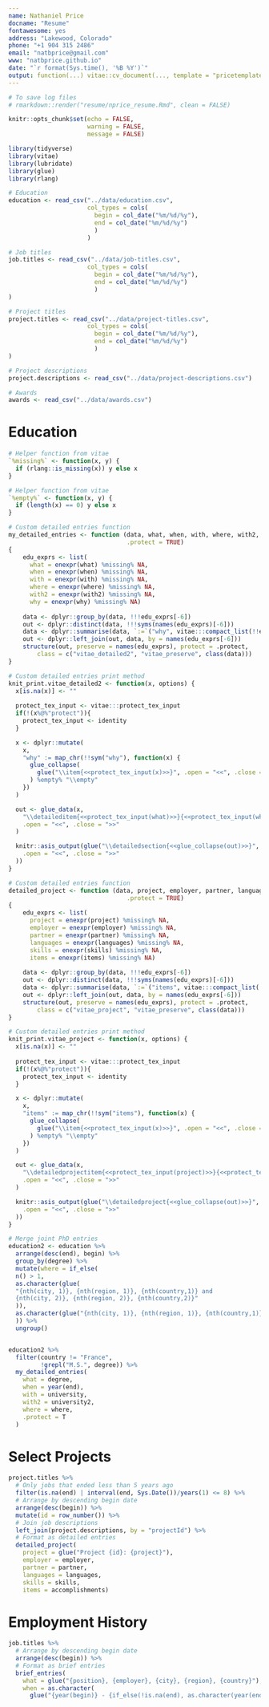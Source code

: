 ```yaml
---
name: Nathaniel Price
docname: "Resume"
fontawesome: yes
address: "Lakewood, Colorado"
phone: "+1 904 315 2486"
email: "natbprice@gmail.com"
www: "natbprice.github.io"
date: "`r format(Sys.time(), '%B %Y')`"
output: function(...) vitae::cv_document(..., template = "pricetemplate.tex", citation_package = "biblatex")
---
```


```r
# To save log files
# rmarkdown::render("resume/nprice_resume.Rmd", clean = FALSE)

knitr::opts_chunk$set(echo = FALSE, 
                      warning = FALSE, 
                      message = FALSE)

library(tidyverse)
library(vitae)
library(lubridate)
library(glue)
library(rlang)
```

```r

# Education
education <- read_csv("../data/education.csv",
                      col_types = cols(
                        begin = col_date("%m/%d/%y"),
                        end = col_date("%m/%d/%y")
                        )
                      )

# Job titles
job.titles <- read_csv("../data/job-titles.csv",
                      col_types = cols(
                        begin = col_date("%m/%d/%y"),
                        end = col_date("%m/%d/%y")
                        )
)

# Project titles
project.titles <- read_csv("../data/project-titles.csv",
                      col_types = cols(
                        begin = col_date("%m/%d/%y"),
                        end = col_date("%m/%d/%y")
                        )
)

# Project descriptions
project.descriptions <- read_csv("../data/project-descriptions.csv")

# Awards
awards <- read_csv("../data/awards.csv")

```

# Education
```r

# Helper function from vitae
`%missing%` <- function(x, y) {
  if (rlang::is_missing(x)) y else x
}

# Helper function from vitae
`%empty%` <- function(x, y) {
  if (length(x) == 0) y else x
}

# Custom detailed entries function
my_detailed_entries <- function (data, what, when, with, where, with2, why, 
                                 .protect = TRUE) 
{
    edu_exprs <- list(
      what = enexpr(what) %missing% NA, 
      when = enexpr(when) %missing% NA,
      with = enexpr(with) %missing% NA, 
      where = enexpr(where) %missing% NA,
      with2 = enexpr(with2) %missing% NA, 
      why = enexpr(why) %missing% NA)
    
    data <- dplyr::group_by(data, !!!edu_exprs[-6])
    out <- dplyr::distinct(data, !!!syms(names(edu_exprs)[-6]))
    data <- dplyr::summarise(data, `:=`("why", vitae:::compact_list(!!edu_exprs[["why"]])))
    out <- dplyr::left_join(out, data, by = names(edu_exprs[-6]))
    structure(out, preserve = names(edu_exprs), protect = .protect, 
        class = c("vitae_detailed2", "vitae_preserve", class(data)))
}

# Custom detailed entries print method
knit_print.vitae_detailed2 <- function(x, options) {
  x[is.na(x)] <- ""
  
  protect_tex_input <- vitae:::protect_tex_input
  if(!(x%@%"protect")){
    protect_tex_input <- identity
  }

  x <- dplyr::mutate(
    x,
    "why" := map_chr(!!sym("why"), function(x) {
      glue_collapse(
        glue("\\item{<<protect_tex_input(x)>>}", .open = "<<", .close = ">>")
      ) %empty% "\\empty"
    })
  )

  out <- glue_data(x,
    "\\detaileditem{<<protect_tex_input(what)>>}{<<protect_tex_input(when)>>}{<<protect_tex_input(with)>>}{<<protect_tex_input(where)>>}{<<protect_tex_input(with2)>>}{<<why>>}",
    .open = "<<", .close = ">>"
  )

  knitr::asis_output(glue("\\detailedsection{<<glue_collapse(out)>>}",
    .open = "<<", .close = ">>"
  ))
}
```

```r
# Custom detailed entries function
detailed_project <- function (data, project, employer, partner, languages, skills, items, 
                                 .protect = TRUE) 
{
    edu_exprs <- list(
      project = enexpr(project) %missing% NA, 
      employer = enexpr(employer) %missing% NA,
      partner = enexpr(partner) %missing% NA, 
      languages = enexpr(languages) %missing% NA,
      skills = enexpr(skills) %missing% NA, 
      items = enexpr(items) %missing% NA)
    
    data <- dplyr::group_by(data, !!!edu_exprs[-6])
    out <- dplyr::distinct(data, !!!syms(names(edu_exprs)[-6]))
    data <- dplyr::summarise(data, `:=`("items", vitae:::compact_list(!!edu_exprs[["items"]])))
    out <- dplyr::left_join(out, data, by = names(edu_exprs[-6]))
    structure(out, preserve = names(edu_exprs), protect = .protect, 
        class = c("vitae_project", "vitae_preserve", class(data)))
}

# Custom detailed entries print method
knit_print.vitae_project <- function(x, options) {
  x[is.na(x)] <- ""
  
  protect_tex_input <- vitae:::protect_tex_input
  if(!(x%@%"protect")){
    protect_tex_input <- identity
  }

  x <- dplyr::mutate(
    x,
    "items" := map_chr(!!sym("items"), function(x) {
      glue_collapse(
        glue("\\item{<<protect_tex_input(x)>>}", .open = "<<", .close = ">>")
      ) %empty% "\\empty"
    })
  )

  out <- glue_data(x,
    "\\detailedprojectitem{<<protect_tex_input(project)>>}{<<protect_tex_input(employer)>>}{<<protect_tex_input(partner)>>}{<<protect_tex_input(languages)>>}{<<protect_tex_input(skills)>>}{<<items>>}",
    .open = "<<", .close = ">>"
  )

  knitr::asis_output(glue("\\detailedproject{<<glue_collapse(out)>>}",
    .open = "<<", .close = ">>"
  ))
}
```

```r

# Merge joint PhD entries
education2 <- education %>%
  arrange(desc(end), begin) %>%
  group_by(degree) %>%
  mutate(where = if_else(
  n() > 1,
  as.character(glue(
  "{nth(city, 1)}, {nth(region, 1)}, {nth(country,1)} and
  {nth(city, 2)}, {nth(region, 2)}, {nth(country,2)}"
  )),
  as.character(glue("{nth(city, 1)}, {nth(region, 1)}, {nth(country,1)}"))
  )) %>% 
  ungroup()


education2 %>%
  filter(country != "France",
         !grepl("M.S.", degree)) %>% 
  my_detailed_entries(
    what = degree,
    when = year(end),
    with = university,
    with2 = university2,
    where = where,
    .protect = T
  )
```

# Select Projects

```r
project.titles %>% 
  # Only jobs that ended less than 5 years ago
  filter(is.na(end) | interval(end, Sys.Date())/years(1) <= 8) %>%
  # Arrange by descending begin date
  arrange(desc(begin)) %>% 
  mutate(id = row_number()) %>% 
  # Join job descriptions
  left_join(project.descriptions, by = "projectId") %>% 
  # Format as detailed entries
  detailed_project(
    project = glue("Project {id}: {project}"),
    employer = employer,
    partner = partner,
    languages = languages,
    skills = skills,
    items = accomplishments)

```


# Employment History
```r
job.titles %>% 
  # Arrange by descending begin date
  arrange(desc(begin)) %>% 
  # Format as brief entries
  brief_entries(
    what = glue("{position}, {employer}, {city}, {region}, {country}"),
    when = as.character(
      glue("{year(begin)} - {if_else(!is.na(end), as.character(year(end)), 'present')}")))

```


